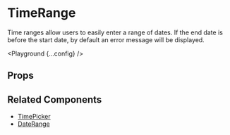 
# TimeRange

Time ranges allow users to easily enter a range of dates. If the end date is before the start date, by default an error message will be displayed.

<Playground {...config} />

## Props

<PropsTable propsConfig={config.props} />

## Related Components

- [TimePicker](/time-picker)
- [DateRange](/date-range)
